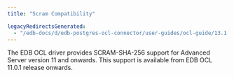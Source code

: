 ```yaml
---
title: "Scram Compatibility"

legacyRedirectsGenerated:
  - "/edb-docs/d/edb-postgres-ocl-connector/user-guides/ocl-guide/13.1.4.2/scram_compatibility.html"
---
```


<div id="scram_compatibility" class="registered_link"></div>

The EDB OCL driver provides SCRAM-SHA-256 support for Advanced Server version 11 and onwards. This support is available from EDB OCL 11.0.1 release onwards.
